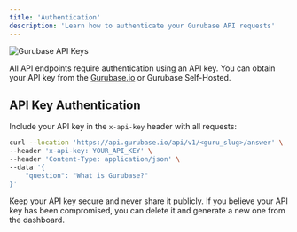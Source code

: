 ```yaml
---
title: 'Authentication'
description: 'Learn how to authenticate your Gurubase API requests'
---
```


<Frame>
  <img src="/images/gurubase-api-keys.jpg" alt="Gurubase API Keys" />
</Frame>

All API endpoints require authentication using an API key. You can obtain your API key from the [Gurubase.io](https://gurubase.io/api-keys) or Gurubase Self-Hosted.

## API Key Authentication

Include your API key in the `x-api-key` header with all requests:

```bash
curl --location 'https://api.gurubase.io/api/v1/<guru_slug>/answer' \
--header 'x-api-key: YOUR_API_KEY' \
--header 'Content-Type: application/json' \
--data '{
    "question": "What is Gurubase?"
}'
```

<Note>
Keep your API key secure and never share it publicly. If you believe your API key has been compromised, you can delete it and generate a new one from the dashboard.
</Note>
